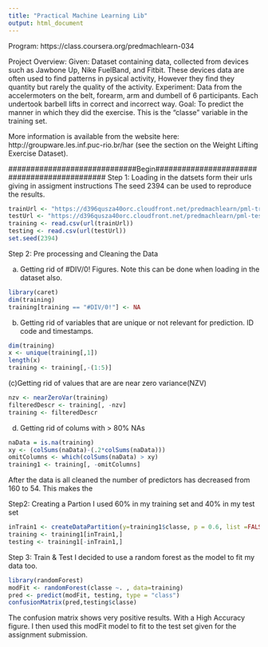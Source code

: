 ```yaml
---
title: "Practical Machine Learning Lib"
output: html_document
---
```

Program: https://class.coursera.org/predmachlearn-034

Project Overview: 
Given: Dataset containing data, collected from devices such as Jawbone Up, Nike FuelBand, and Fitbit. These devices data are often used to find patterns in pysical activity, However they find they quantity but rarely the quality of the activity.
Experiment: Data from the accelermoters on the belt, forearm, arm and dumbell of 6 participants. Each undertook barbell lifts in correct and incorrect way.
Goal: To predict the manner in which they did the exercise. This is the "classe" variable in the training set. 

More information is available from the website here: http://groupware.les.inf.puc-rio.br/har (see the section on the Weight Lifting Exercise Dataset). 

#############################Begin#############################################
Step 1: Loading in the datsets form their urls giving in assigment instructions
The seed 2394 can  be used to reproduce the results.

```r
trainUrl <- "https://d396qusza40orc.cloudfront.net/predmachlearn/pml-training.csv"
testUrl <- "https://d396qusza40orc.cloudfront.net/predmachlearn/pml-testing.csv"
training <- read.csv(url(trainUrl))
testing <- read.csv(url(testUrl))
set.seed(2394)
```

Step 2: Pre processing and Cleaning the Data


(a) Getting rid of #DIV/0! Figures. Note this can be done when loading in the dataset also.


```r
library(caret)
dim(training)
training[training == "#DIV/0!"] <- NA
```

(b) Getting rid of variables that are unique or not relevant for prediction. ID code and timestamps.

```r
dim(training)
x <- unique(training[,1])
length(x)
training <- training[,-(1:5)]
```

(c)Getting rid of values that are are near zero variance(NZV)

```r
nzv <- nearZeroVar(training)
filteredDescr <- training[, -nzv]
training <- filteredDescr
```

(d) Getting rid of colums with > 80% NAs

```r
naData = is.na(training)
xy <- (colSums(naData)-(.2*colSums(naData)))
omitColumns <- which(colSums(naData) > xy)
training1 <- training[, -omitColumns]
```

After the data is all cleaned the number of predictors has decreased from 160 to 54. This makes the

Step2: Creating a Partion 
I used 60% in my training set and 40% in my test set

```r
inTrain1 <- createDataPartition(y=training1$classe, p = 0.6, list =FALSE)
training <- training1[inTrain1,]
testing <- training1[-inTrain1,]
```


Step 3: Train & Test
I decided to use a random forest as the model to fit my data too.


```r
library(randomForest)
modFit <- randomForest(classe ~. , data=training)
pred <- predict(modFit, testing, type = "class")
confusionMatrix(pred,testing$classe)
```

The confusion matrix shows very positive results. With a High Accuracy figure.
 I then used this modFit model to fit to the test set given for the assignment submission.
